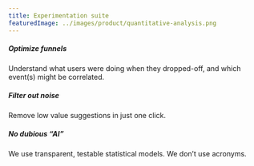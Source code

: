 ```yaml
---
title: Experimentation suite
featuredImage: ../images/product/quantitative-analysis.png
---
```


<Section
    divider={false}
    title="Test ideas on real users with statistically significant sample sizes."
    size="full"
    cols={3}
>
    <div>
        <h5>Optimize funnels</h5>
        <p>Understand what users were doing when they dropped-off, and which event(s) might be correlated.</p>
    </div>
    <div>
        <h5>Filter out noise</h5>
        <p>Remove low value suggestions in just one click.</p>
    </div>
    <div>
        <h5>No dubious “AI”</h5>
        <p>We use transparent, testable statistical models. We don’t use acronyms.</p>
    </div>
</Section>

<TutorialsSlider topic="quantitative analysis" />

<Section divider={false}>
    <Quote
        imageSource="/images/customers/anca.png"
        size="md"
        name="Anca Filip"
        title="Head of Product, Mention Me"
        quote={`"PostHog has helped us improve our product and get a much better understanding of our users than we've ever been able to before."`}
    />
</Section>
